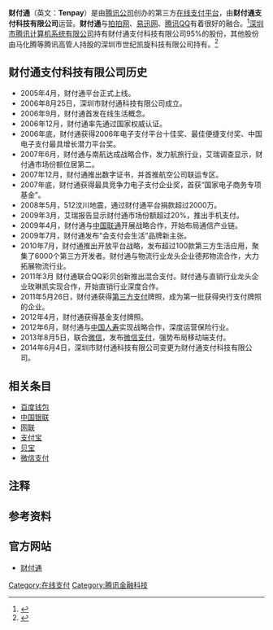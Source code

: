 {{expand|time=2014-06-17T16:27:25+00:00}}
{{Infobox_Company
|company_name =财付通支付科技有限公司
|logo = Tencent_pay_logo.png
|foundation = 2005年4月
|key_people = 马化腾
|location = [[广东省|广东省]][[深圳市|深圳市]]南山科技园科技中一路腾讯大厦
}}
'''财付通'''（英文：'''Tenpay'''）是由[[腾讯公司|腾讯公司]]创办的第三方[[在线支付平台|在线支付平台]]，由'''财付通支付科技有限公司'''{{注释|原名'''深圳市财付通科技有限公司'''，于2014年6月4日更名。}}运营。'''财付通'''与[[拍拍网|拍拍网]]、[[易迅网|易迅网]]、[[腾讯QQ|腾讯QQ]]有着很好的融合。<ref>{{Cite web |url=http://tech.163.com/09/1209/10/5Q39DGV9000915BF_2.html |title=支付宝的局 |access-date=2009-12-10 |archive-url=https://web.archive.org/web/20091214074953/http://tech.163.com/09/1209/10/5Q39DGV9000915BF_2.html |archive-date=2009-12-14 |dead-url=yes }}</ref>[[深圳市腾讯计算机系统有限公司|深圳市腾讯计算机系统有限公司]]持有财付通支付科技有限公司95%的股份，其他股份由马化腾等腾讯高管人持股的深圳市世纪凯旋科技有限公司持有。<ref>{{Cite web |url=http://app02.szaic.gov.cn/NB.WebUI/WebPages/Publicity/SYGS_Info.aspx?rid=fa2066f4d2824e32a3431080130c50b1&&regno=440301103463379 |title=深圳市市场监督管理局 |access-date=2015-08-25 |archive-date=2016-03-04 |archive-url=https://web.archive.org/web/20160304102329/http://app02.szaic.gov.cn/NB.WebUI/WebPages/Publicity/SYGS_Info.aspx?rid=fa2066f4d2824e32a3431080130c50b1&&regno=440301103463379 |dead-url=yes }}</ref>

==财付通支付科技有限公司历史==

* 2005年4月，财付通平台正式上线。
* 2006年8月25日，深圳市财付通科技有限公司成立。
* 2006年9月，财付通首发在线生活概念。
* 2006年12月，财付通率先通过国家权威认证。
* 2006年底，财付通获得2006年电子支付平台十佳奖、最佳便捷支付奖、中国电子支付最具增长潜力平台奖。
* 2007年6月，财付通与南航达成战略合作，发力航旅行业，艾瑞调查显示，财付通市场份额位居第二。
* 2007年12月，财付通推出数字证书，并首推航空公司联运专区。
* 2007年底，财付通获得最具竞争力电子支付企业奖，首获“国家电子商务专项基金”。
* 2008年5月，512汶川地震，通过财付通平台捐款超过2000万。
* 2009年3月，艾瑞报告显示财付通市场份额超过20%，推出手机支付。
* 2009年4月，财付通与[[中国联通|中国联通]]开展战略合作，开始布局通信产业链。
* 2009年7月，财付通发布“会支付会生活”品牌新主张。
* 2010年7月，财付通推出开放平台战略，发布超过100款第三方生活应用，聚集了6000个第三方开发者。财付通与物流行业龙头企业德邦物流合作，大力拓展物流行业。
* 2011年3月 财付通联合QQ彩贝创新推出混合支付。财付通与直销行业龙头企业玫琳凯实现合作，开始直销行业深度合作。
* 2011年5月26日，财付通获得[[第三方支付|第三方支付]]牌照，成为第一批获得央行支付牌照的企业。
* 2012年4月，财付通获得基金支付牌照。
* 2012年6月，财付通与[[中国人寿|中国人寿]]实现战略合作，深度运营保险行业。
* 2013年8月5日，联合[[微信|微信]]，发布[[微信支付|微信支付]]，强势布局移动端支付。
* 2014年6月4日，深圳市财付通科技有限公司变更为财付通支付科技有限公司。

==相关条目==
* [[百度钱包|百度钱包]]
* [[中国银联|中国银联]]
*[[网联|网联]]
*[[支付宝|支付宝]]
* [[贝宝|贝宝]]
*[[微信支付|微信支付]]

==注释==
{{注释列表}}

==参考资料==

<references />

==官方网站==
* [https://www.tenpay.com/ 财付通] {{Wayback|url=https://www.tenpay.com/ |date=20210308124051 }}

{{Tencent}}

[[Category:在线支付|Category:在线支付]]
[[Category:腾讯金融科技|Category:腾讯金融科技]]